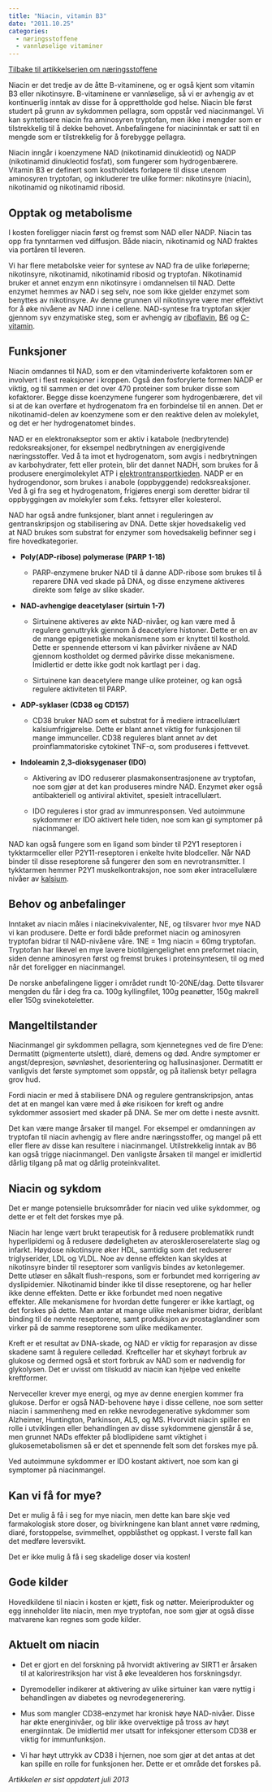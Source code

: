 ```yaml
---
title: "Niacin, vitamin B3"
date: "2011.10.25"
categories: 
  - næringsstoffene
  - vannløselige vitaminer
---
```


[Tilbake til artikkelserien om næringsstoffene](../../naeringsstoffer.html)

Niacin er det tredje av de åtte B-vitaminene, og er også kjent som vitamin B3 eller nikotinsyre. B-vitaminene er vannløselige, så vi er avhengig av et kontinuerlig inntak av disse for å opprettholde god helse. Niacin ble først studert på grunn av sykdommen pellagra, som oppstår ved niacinmangel. Vi kan syntetisere niacin fra aminosyren tryptofan, men ikke i mengder som er tilstrekkelig til å dekke behovet. Anbefalingene for niacininntak er satt til en mengde som er tilstrekkelig for å forebygge pellagra.

Niacin inngår i koenzymene NAD (nikotinamid dinukleotid) og NADP (nikotinamid dinukleotid fosfat), som fungerer som hydrogenbærere. Vitamin B3 er definert som kostholdets forløpere til disse utenom aminosyren tryptofan, og inkluderer tre ulike former: nikotinsyre (niacin), nikotinamid og nikotinamid ribosid.

## Opptak og metabolisme

I kosten foreligger niacin først og fremst som NAD eller NADP. Niacin tas opp fra tynntarmen ved diffusjon. Både niacin, nikotinamid og NAD fraktes via portåren til leveren.

Vi har flere metabolske veier for syntese av NAD fra de ulike forløperne; nikotinsyre, nikotinamid, nikotinamid ribosid og tryptofan. Nikotinamid bruker et annet enzym enn nikotinsyre i omdannelsen til NAD. Dette enzymet hemmes av NAD i seg selv, noe som ikke gjelder enzymet som benyttes av nikotinsyre. Av denne grunnen vil nikotinsyre være mer effektivt for å øke nivåene av NAD inne i cellene. NAD-syntese fra tryptofan skjer gjennom syv enzymatiske steg, som er avhengig av [riboflavin](http://www.friskogfunksjonell.no/riboflavin/ "Riboflavin, vitamin B2"), [B6](http://www.friskogfunksjonell.no/b6/ "Pyridoksin, vitamin B6") og [C-vitamin](http://www.friskogfunksjonell.no/c-vitamin/ "C-vitamin").

## Funksjoner

Niacin omdannes til NAD, som er den vitaminderiverte kofaktoren som er involvert i flest reaksjoner i kroppen. Også den fosforylerte formen NADP er viktig, og til sammen er det over 470 proteiner som bruker disse som kofaktorer. Begge disse koenzymene fungerer som hydrogenbærere, det vil si at de kan overføre et hydrogenatom fra en forbindelse til en annen. Det er nikotinamid-delen av koenzymene som er den reaktive delen av molekylet, og det er her hydrogenatomet bindes.

NAD er en elektronakseptor som er aktiv i katabole (nedbrytende) redoksreaksjoner, for eksempel nedbrytningen av energigivende næringsstoffer. Ved å ta imot et hydrogenatom, som avgis i nedbrytningen av karbohydrater, fett eller protein, blir det dannet NADH, som brukes for å produsere energimolekylet ATP i [elektrontransportkjeden](http://www.friskogfunksjonell.no/elektrontransportkjeden/ "Elektrontransportkjeden"). NADP er en hydrogendonor, som brukes i anabole (oppbyggende) redoksreaksjoner. Ved å gi fra seg et hydrogenatom, frigjøres energi som deretter bidrar til oppbyggingen av molekyler som f.eks. fettsyrer eller kolesterol.

NAD har også andre funksjoner, blant annet i reguleringen av gentranskripsjon og stabilisering av DNA. Dette skjer hovedsakelig ved at NAD brukes som substrat for enzymer som hovedsakelig befinner seg i fire hovedkategorier.

-   **Poly(ADP-ribose) polymerase (PARP 1-18)**

    -   PARP-enzymene bruker NAD til å danne ADP-ribose som brukes til å reparere DNA ved skade på DNA, og disse enzymene aktiveres direkte som følge av slike skader. 

-   **NAD-avhengige deacetylaser (sirtuin 1-7)**

    -   Sirtuinene aktiveres av økte NAD-nivåer, og kan være med å regulere genuttrykk gjennom å deacetylere histoner. Dette er en av de mange epigenetiske mekanismene som er knyttet til kosthold. Dette er spennende ettersom vi kan påvirker nivåene av NAD gjennom kostholdet og dermed påvirke disse mekanismene. Imidlertid er dette ikke godt nok kartlagt per i dag.

    -   Sirtuinene kan deacetylere mange ulike proteiner, og kan også regulere aktiviteten til PARP.

-   **ADP-syklaser (CD38 og CD157)**

    -   CD38 bruker NAD som et substrat for å mediere intracellulært kalsiumfrigjørelse. Dette er blant annet viktig for funksjonen til mange immunceller. CD38 reguleres blant annet av det proinflammatoriske cytokinet TNF-α, som produseres i fettvevet.

-   **Indoleamin 2,3-dioksygenaser (IDO)**

    -   Aktivering av IDO reduserer plasmakonsentrasjonene av tryptofan, noe som gjør at det kan produseres mindre NAD. Enzymet øker også antibakteriell og antiviral aktivitet, spesielt intracellulært.

    -   IDO reguleres i stor grad av immunresponsen. Ved autoimmune sykdommer er IDO aktivert hele tiden, noe som kan gi symptomer på niacinmangel.

NAD kan også fungere som en ligand som binder til P2Y1 reseptoren i tykktarmceller eller P2Y11-reseptoren i enkelte hvite blodceller. Når NAD binder til disse reseptorene så fungerer den som en nevrotransmitter. I tykktarmen hemmer P2Y1 muskelkontraksjon, noe som øker intracellulære nivåer av [kalsium](http://www.friskogfunksjonell.no/kalsium/ "Kalsium").

## Behov og anbefalinger

Inntaket av niacin måles i niacinekvivalenter, NE, og tilsvarer hvor mye NAD vi kan produsere. Dette er fordi både preformet niacin og aminosyren tryptofan bidrar til NAD-nivåene våre. 1NE = 1mg niacin = 60mg tryptofan. Tryptofan har likevel en mye lavere biotilgjengelighet enn preformet niacin, siden denne aminosyren først og fremst brukes i proteinsyntesen, til og med når det foreligger en niacinmangel.

De norske anbefalingene ligger i området rundt 10-20NE/dag. Dette tilsvarer mengden du får i deg fra ca. 100g kyllingfilet, 100g peanøtter, 150g makrell eller 150g svinekoteletter.

## Mangeltilstander

Niacinmangel gir sykdommen pellagra, som kjennetegnes ved de fire D'ene: Dermatitt (pigmenterte utslett), diaré, demens og død. Andre symptomer er angst/depresjon, søvnløshet, desorientering og hallusinasjoner. Dermatitt er vanligvis det første symptomet som oppstår, og på italiensk betyr pellagra grov hud.

Fordi niacin er med å stabilisere DNA og regulere gentranskripsjon, antas det at en mangel kan være med å øke risikoen for kreft og andre sykdommer assosiert med skader på DNA. Se mer om dette i neste avsnitt.

Det kan være mange årsaker til mangel. For eksempel er omdanningen av tryptofan til niacin avhengig av flere andre næringsstoffer, og mangel på ett eller flere av disse kan resultere i niacinmangel. Utilstrekkelig inntak av B6 kan også trigge niacinmangel. Den vanligste årsaken til mangel er imidlertid dårlig tilgang på mat og dårlig proteinkvalitet.

## Niacin og sykdom

Det er mange potensielle bruksområder for niacin ved ulike sykdommer, og dette er et felt det forskes mye på.

Niacin har lenge vært brukt terapeutisk for å redusere problematikk rundt hyperlipidemi og å redusere dødeligheten av ateroskleroserelaterte slag og infarkt. Høydose nikotinsyre øker HDL, samtidig som det reduserer triglyserider, LDL og VLDL. Noe av denne effekten kan skyldes at nikotinsyre binder til reseptorer som vanligvis bindes av ketonlegemer. Dette utløser en såkalt flush-respons, som er forbundet med korrigering av dyslipidemier. Nikotinamid binder ikke til disse reseptorene, og har heller ikke denne effekten. Dette er ikke forbundet med noen negative effekter. Alle mekanismene for hvordan dette fungerer er ikke kartlagt, og det forskes på dette. Man antar at mange ulike mekanismer bidrar, deriblant binding til de nevnte reseptorene, samt produksjon av prostaglandiner som virker på de samme reseptorene som ulike medikamenter.

Kreft er et resultat av DNA-skade, og NAD er viktig for reparasjon av disse skadene samt å regulere celledød. Kreftceller har et skyhøyt forbruk av glukose og dermed også et stort forbruk av NAD som er nødvendig for glykolysen. Det er uvisst om tilskudd av niacin kan hjelpe ved enkelte kreftformer.

Nerveceller krever mye energi, og mye av denne energien kommer fra glukose. Derfor er også NAD-behovene høye i disse cellene, noe som setter niacin i sammenheng med en rekke nevrodegenerative sykdommer som Alzheimer, Huntington, Parkinson, ALS, og MS. Hvorvidt niacin spiller en rolle i utviklingen eller behandlingen av disse sykdommene gjenstår å se, men grunnet NADs effekter på blodlipidene samt viktighet i glukosemetabolismen så er det et spennende felt som det forskes mye på.

Ved autoimmune sykdommer er IDO kostant aktivert, noe som kan gi symptomer på niacinmangel.

## Kan vi få for mye?

Det er mulig å få i seg for mye niacin, men dette kan bare skje ved farmakologisk store doser, og bivirkningene kan blant annet være rødming, diaré, forstoppelse, svimmelhet, oppblåsthet og oppkast. I verste fall kan det medføre leversvikt.

Det er ikke mulig å få i seg skadelige doser via kosten!

## Gode kilder

Hovedkildene til niacin i kosten er kjøtt, fisk og nøtter. Meieriprodukter og egg inneholder lite niacin, men mye tryptofan, noe som gjør at også disse matvarene kan regnes som gode kilder.

## Aktuelt om niacin

-   Det er gjort en del forskning på hvorvidt aktivering av SIRT1 er årsaken til at kalorirestriksjon har vist å øke levealderen hos forskningsdyr.

-   Dyremodeller indikerer at aktivering av ulike sirtuiner kan være nyttig i behandlingen av diabetes og nevrodegenerering.

-   Mus som mangler CD38-enzymet har kronisk høye NAD-nivåer. Disse har økte energinivåer, og blir ikke overvektige på tross av høyt energiinntak. De imidlertid mer utsatt for infeksjoner ettersom CD38 er viktig for immunfunksjon.

-   Vi har høyt uttrykk av CD38 i hjernen, noe som gjør at det antas at det kan spille en rolle for funksjonen her. Dette er et område det forskes på.

*Artikkelen er sist oppdatert juli 2013*
